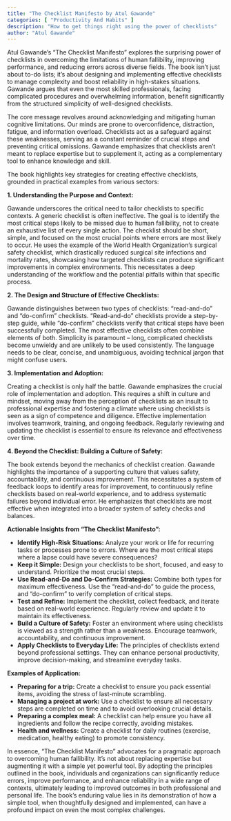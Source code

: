 ```yaml
---
title: "The Checklist Manifesto by Atul Gawande"
categories: [ "Productivity And Habits" ]
description: "How to get things right using the power of checklists"
author: "Atul Gawande"
---
```

Atul Gawande's "The Checklist Manifesto" explores the surprising power of checklists in overcoming the limitations of human fallibility, improving performance, and reducing errors across diverse fields.  The book isn't just about to-do lists; it's about designing and implementing effective checklists to manage complexity and boost reliability in high-stakes situations. Gawande argues that even the most skilled professionals, facing complicated procedures and overwhelming information, benefit significantly from the structured simplicity of well-designed checklists.

The core message revolves around acknowledging and mitigating human cognitive limitations.  Our minds are prone to overconfidence, distraction, fatigue, and information overload.  Checklists act as a safeguard against these weaknesses, serving as a constant reminder of crucial steps and preventing critical omissions. Gawande emphasizes that checklists aren't meant to replace expertise but to supplement it, acting as a complementary tool to enhance knowledge and skill.

The book highlights key strategies for creating effective checklists, grounded in practical examples from various sectors:

**1.  Understanding the Purpose and Context:**

Gawande underscores the critical need to tailor checklists to specific contexts. A generic checklist is often ineffective.  The goal is to identify the most critical steps likely to be missed due to human fallibility, not to create an exhaustive list of every single action.  The checklist should be short, simple, and focused on the most crucial points where errors are most likely to occur. He uses the example of the World Health Organization's surgical safety checklist, which drastically reduced surgical site infections and mortality rates, showcasing how targeted checklists can produce significant improvements in complex environments.  This necessitates a deep understanding of the workflow and the potential pitfalls within that specific process.


**2.  The Design and Structure of Effective Checklists:**

Gawande distinguishes between two types of checklists: "read-and-do" and "do-confirm" checklists. "Read-and-do" checklists provide a step-by-step guide, while "do-confirm" checklists verify that critical steps have been successfully completed.  The most effective checklists often combine elements of both.  Simplicity is paramount – long, complicated checklists become unwieldy and are unlikely to be used consistently.  The language needs to be clear, concise, and unambiguous, avoiding technical jargon that might confuse users.


**3. Implementation and Adoption:**

Creating a checklist is only half the battle.  Gawande emphasizes the crucial role of implementation and adoption.  This requires a shift in culture and mindset, moving away from the perception of checklists as an insult to professional expertise and fostering a climate where using checklists is seen as a sign of competence and diligence.  Effective implementation involves teamwork, training, and ongoing feedback.  Regularly reviewing and updating the checklist is essential to ensure its relevance and effectiveness over time.


**4.  Beyond the Checklist: Building a Culture of Safety:**

The book extends beyond the mechanics of checklist creation.  Gawande highlights the importance of a supporting culture that values safety, accountability, and continuous improvement. This necessitates a system of feedback loops to identify areas for improvement, to continuously refine checklists based on real-world experience, and to address systematic failures beyond individual error.  He emphasizes that checklists are most effective when integrated into a broader system of safety checks and balances.


**Actionable Insights from "The Checklist Manifesto":**

* **Identify High-Risk Situations:** Analyze your work or life for recurring tasks or processes prone to errors.  Where are the most critical steps where a lapse could have severe consequences?
* **Keep it Simple:** Design your checklists to be short, focused, and easy to understand.  Prioritize the most crucial steps.
* **Use Read-and-Do and Do-Confirm Strategies:** Combine both types for maximum effectiveness.  Use the "read-and-do" to guide the process, and "do-confirm" to verify completion of critical steps.
* **Test and Refine:** Implement the checklist, collect feedback, and iterate based on real-world experience.  Regularly review and update it to maintain its effectiveness.
* **Build a Culture of Safety:**  Foster an environment where using checklists is viewed as a strength rather than a weakness.  Encourage teamwork, accountability, and continuous improvement.
* **Apply Checklists to Everyday Life:** The principles of checklists extend beyond professional settings. They can enhance personal productivity, improve decision-making, and streamline everyday tasks.


**Examples of Application:**

* **Preparing for a trip:** Create a checklist to ensure you pack essential items, avoiding the stress of last-minute scrambling.
* **Managing a project at work:** Use a checklist to ensure all necessary steps are completed on time and to avoid overlooking crucial details.
* **Preparing a complex meal:** A checklist can help ensure you have all ingredients and follow the recipe correctly, avoiding mistakes.
* **Health and wellness:** Create a checklist for daily routines (exercise, medication, healthy eating) to promote consistency.

In essence, "The Checklist Manifesto" advocates for a pragmatic approach to overcoming human fallibility.  It's not about replacing expertise but augmenting it with a simple yet powerful tool. By adopting the principles outlined in the book, individuals and organizations can significantly reduce errors, improve performance, and enhance reliability in a wide range of contexts, ultimately leading to improved outcomes in both professional and personal life.  The book's enduring value lies in its demonstration of how a simple tool, when thoughtfully designed and implemented, can have a profound impact on even the most complex challenges.

